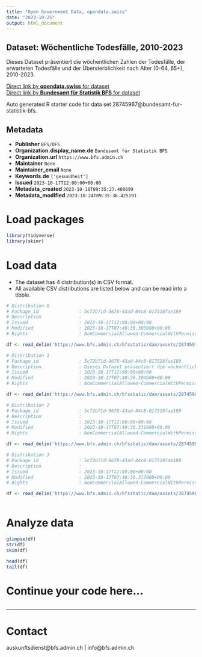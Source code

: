 ```yaml
---
title: "Open Government Data, opendata.swiss"
date: "2023-10-25"
output: html_document
---
```


## Dataset: Wöchentliche Todesfälle, 2010-2023

Dieses Dataset präsentiert die wöchentlichen Zahlen der Todesfälle, der erwarteten Todesfälle und der Übersterblichkeit nach Alter (0-64, 65+), 2010-2023.

[Direct link by **opendata.swiss** for dataset](https://opendata.swiss/de/dataset/wochentliche-todesfalle-2010-20231)<br>
[Direct link by **Bundesamt für Statistik BFS** for dataset](https://www.bfs.admin.ch/asset/de/ts-d-14.03.04.03-wr)

Auto generated R starter code for data set 28745967@bundesamt-fur-statistik-bfs.

## Metadata

- **Publisher** `BFS/OFS`
- **Organization.display_name.de** `Bundesamt für Statistik BFS`
- **Organization.url** `https://www.bfs.admin.ch`
- **Maintainer** `None`
- **Maintainer_email** `None`
- **Keywords.de** `['gesundheit']`
- **Issued** `2023-10-17T12:00:00+00:00`
- **Metadata_created** `2023-10-18T09:35:27.408699`
- **Metadata_modified** `2023-10-24T09:35:36.425191`


# Load packages

```r

library(tidyverse)
library(skimr)

```

# Load data

-   The dataset has 4 distribution(s) in CSV format.
-   All available CSV distributions are listed below and can be read into a tibble.

```r

# Distribution 0
# Package_id               : 5c72b71d-9678-43ad-84c8-017518fae189
# Description              : 
# Issued                   : 2023-10-17T12:00:00+00:00
# Modified                 : 2023-10-17T07:40:36.303000+00:00
# Rights                   : NonCommercialAllowed-CommercialWithPermission-ReferenceRequired

df <- read_delim('https://www.bfs.admin.ch/bfsstatic/dam/assets/28745979/master')

# Distribution 1
# Package_id               : 5c72b71d-9678-43ad-84c8-017518fae189
# Description              : Dieses Dataset präsentiert die wöchentlichen Zahlen der Todesfälle, der erwarteten Todesfälle und der Übersterblichkeit nach Alter (0-64, 65+), 2010-2023.
# Issued                   : 2023-10-17T12:00:00+00:00
# Modified                 : 2023-10-17T07:40:36.304000+00:00
# Rights                   : NonCommercialAllowed-CommercialWithPermission-ReferenceRequired

df <- read_delim('https://www.bfs.admin.ch/bfsstatic/dam/assets/28745992/master')

# Distribution 2
# Package_id               : 5c72b71d-9678-43ad-84c8-017518fae189
# Description              : 
# Issued                   : 2023-10-17T12:00:00+00:00
# Modified                 : 2023-10-17T07:40:36.331000+00:00
# Rights                   : NonCommercialAllowed-CommercialWithPermission-ReferenceRequired

df <- read_delim('https://www.bfs.admin.ch/bfsstatic/dam/assets/28745983/master')

# Distribution 3
# Package_id               : 5c72b71d-9678-43ad-84c8-017518fae189
# Description              : 
# Issued                   : 2023-10-17T12:00:00+00:00
# Modified                 : 2023-10-17T07:40:36.317000+00:00
# Rights                   : NonCommercialAllowed-CommercialWithPermission-ReferenceRequired

df <- read_delim('https://www.bfs.admin.ch/bfsstatic/dam/assets/28745987/master')



```

# Analyze data

```r

glimpse(df)
str(df)
skim(df)

head(df)
tail(df)

```

# Continue your code here...

```r

```

------------------------------------------------------------------------

# Contact

auskunftsdienst@bfs.admin.ch | info@bfs.admin.ch
